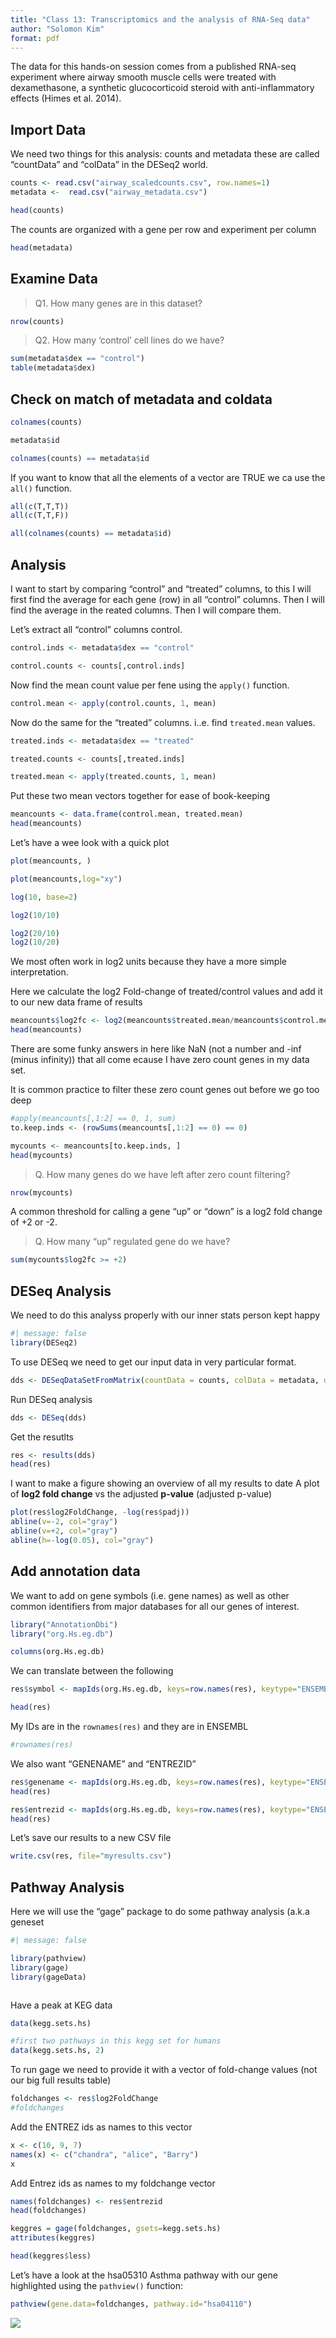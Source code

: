 ```yaml
---
title: "Class 13: Transcriptomics and the analysis of RNA-Seq data"
author: "Solomon Kim"
format: pdf
---
```


The data for this hands-on session comes from a published RNA-seq experiment where airway smooth muscle cells were treated with dexamethasone, a synthetic glucocorticoid steroid with anti-inflammatory effects (Himes et al. 2014).

## Import Data

We need two things for this analysis: counts and metadata these are called "countData" and "colData" in the DESeq2 world.

```r
counts <- read.csv("airway_scaledcounts.csv", row.names=1)
metadata <-  read.csv("airway_metadata.csv")

head(counts)

```

The counts are organized with a gene per row and experiment per column

```r
head(metadata)
```

## Examine Data

> Q1. How many genes are in this dataset?

```r
nrow(counts)
```

> Q2. How many ‘control’ cell lines do we have?

```r
sum(metadata$dex == "control")
table(metadata$dex)
```

## Check on match of metadata and coldata

```r
colnames(counts)
```

```r
metadata$id
```

```r
colnames(counts) == metadata$id
```

If you want to know that all the elements of a vector are TRUE we ca use the `all()` function.

```r
all(c(T,T,T))
all(c(T,T,F))
```

```r
all(colnames(counts) == metadata$id)
```

## Analysis

I want to start by comparing "control" and "treated" columns, to this I will first find the average for each gene (row) in all "control" columns. Then I will find the average in the reated columns. Then I will compare them.

Let's extract all "control" columns control.

```r
control.inds <- metadata$dex == "control"

```

```r
control.counts <- counts[,control.inds]
```

Now find the mean count value per fene using the `apply()` function.

```r
control.mean <- apply(control.counts, 1, mean)
```

Now do the same for the "treated" columns. i..e. find `treated.mean` values.

```r
treated.inds <- metadata$dex == "treated"
```

```r
treated.counts <- counts[,treated.inds]
```

```r
treated.mean <- apply(treated.counts, 1, mean)
```

Put these two mean vectors together for ease of book-keeping

```r
meancounts <- data.frame(control.mean, treated.mean)
head(meancounts)
```

Let's have a wee look with a quick plot

```r
plot(meancounts, )
```

```r
plot(meancounts,log="xy")
```

```r
log(10, base=2)
```

```r
log2(10/10)
```

```r
log2(20/10)
log2(10/20)
```

We most often work in log2 units because they have a more simple interpretation.

Here we calculate the log2 Fold-change of treated/control values and add it to our new data frame of results

```r
meancounts$log2fc <- log2(meancounts$treated.mean/meancounts$control.mean)
head(meancounts)
```

There are some funky answers in here like NaN (not a number and -inf (minus infinity)) that all come ecause I have zero count genes in my data set.

It is common practice to filter these zero count genes out before we go too deep

```r
#apply(meancounts[,1:2] == 0, 1, sum)
to.keep.inds <- (rowSums(meancounts[,1:2] == 0) == 0)

mycounts <- meancounts[to.keep.inds, ]
head(mycounts)
```

> Q. How many genes do we have left after zero count filtering?

```r
nrow(mycounts)
```

A common threshold for calling a gene "up" or "down" is a log2 fold change of +2 or -2.

> Q. How many "up" regulated gene do we have?

```r
sum(mycounts$log2fc >= +2)
```

## DESeq Analysis

We need to do this analyss properly with our inner stats person kept happy

```r
#| message: false
library(DESeq2)
```

To use DESeq we need to get our input data in very particular format.

```r
dds <- DESeqDataSetFromMatrix(countData = counts, colData = metadata, design = ~dex)
```

Run DESeq analysis

```r
dds <- DESeq(dds)
```

Get the resutlts

```r
res <- results(dds)
head(res)
```

I want to make a figure showing an overview of all my results to date A plot of **log2 fold change** vs the adjusted **p-value** (adjusted p-value)

```r
plot(res$log2FoldChange, -log(res$padj))
abline(v=-2, col="gray")
abline(v=+2, col="gray")
abline(h=-log(0.05), col="gray")
```


######################## 

## Add annotation data

We want to add on gene symbols (i.e. gene names) as well as other common identifiers from major databases for all our genes of interest.

```r
library("AnnotationDbi")
library("org.Hs.eg.db")
```

```r
columns(org.Hs.eg.db)
```

We can translate between the following

```r
res$symbol <- mapIds(org.Hs.eg.db, keys=row.names(res), keytype="ENSEMBL", column="SYMBOL", multiVals="first")

head(res)
```

My IDs are in the `rownames(res)` and they are in ENSEMBL

```r
#rownames(res)
```

We also want "GENENAME" and "ENTREZID"

```r
res$genename <- mapIds(org.Hs.eg.db, keys=row.names(res), keytype="ENSEMBL", column="GENENAME", multiVals="first")
head(res)
```

```r
res$entrezid <- mapIds(org.Hs.eg.db, keys=row.names(res), keytype="ENSEMBL", column="ENTREZID", multiVals="first")
head(res)

```

Let's save our results to a new CSV file

```r
write.csv(res, file="myresults.csv")

```

## Pathway Analysis

Here we will use the "gage" package to do some pathway analysis (a.k.a geneset

```r
#| message: false 

library(pathview)
library(gage)
library(gageData)



```

Have a peak at KEG data

```r

data(kegg.sets.hs)

#first two pathways in this kegg set for humans
data(kegg.sets.hs, 2)
```

To run gage we need to provide it with a vector of fold-change values (not our big full results table)

```r
foldchanges <- res$log2FoldChange
#foldchanges
```

Add the ENTREZ ids as names to this vector

```r
x <- c(10, 9, 7)
names(x) <- c("chandra", "alice", "Barry")
x

```

Add Entrez ids as names to my foldchange vector

```r
names(foldchanges) <- res$entrezid
head(foldchanges)
```

```r
keggres = gage(foldchanges, gsets=kegg.sets.hs)
attributes(keggres)
```

```r
head(keggres$less)
```

Let's have a look at the hsa05310 Asthma pathway with our gene highlighted using the `pathview()` function:

```r
pathview(gene.data=foldchanges, pathway.id="hsa04110")

```

![](hsa04110.pathview.png)
